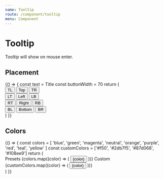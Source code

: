 ```yaml
---
name: Tooltip
route: /component/tooltip
menu: Component
---
```



# Tooltip

<Playground>
  <Tooltip title='prompt text'>
    <span>Tooltip will show on mouse enter.</span>
  </Tooltip>
</Playground>

## Placement

<Playground>
  {() => {
    const text = <span>Title</span>
    const buttonWidth = 70
    return (
      <div>
        <div style={{ marginLeft: buttonWidth, whiteSpace: 'nowrap' }}>
          <Tooltip placement='topLeft' title={text}>
            <Button style={{ width: buttonWidth }}>TL</Button>
          </Tooltip>
          <Tooltip placement='top' title={text}>
            <Button style={{ width: buttonWidth }}>Top</Button>
          </Tooltip>
          <Tooltip placement='topRight' title={text}>
            <Button style={{ width: buttonWidth }}>TR</Button>
          </Tooltip>
        </div>
        <div style={{ width: buttonWidth, float: 'left' }}>
          <Tooltip placement='leftTop' title={text}>
            <Button style={{ width: buttonWidth }}>LT</Button>
          </Tooltip>
          <Tooltip placement='left' title={text}>
            <Button style={{ width: buttonWidth }}>Left</Button>
          </Tooltip>
          <Tooltip placement='leftBottom' title={text}>
            <Button style={{ width: buttonWidth }}>LB</Button>
          </Tooltip>
        </div>
        <div style={{ width: buttonWidth, marginLeft: buttonWidth * 4 }}>
          <Tooltip placement='rightTop' title={text}>
            <Button style={{ width: buttonWidth }}>RT</Button>
          </Tooltip>
          <Tooltip placement='right' title={text}>
            <Button style={{ width: buttonWidth }}>Right</Button>
          </Tooltip>
          <Tooltip placement='rightBottom' title={text}>
            <Button style={{ width: buttonWidth }}>RB</Button>
          </Tooltip>
        </div>
        <div
          style={{
            marginLeft: buttonWidth,
            clear: 'both',
            whiteSpace: 'nowrap'
          }}
        >
          <Tooltip placement='bottomLeft' title={text}>
            <Button style={{ width: buttonWidth }}>BL</Button>
          </Tooltip>
          <Tooltip placement='bottom' title={text}>
            <Button style={{ width: buttonWidth }}>Bottom</Button>
          </Tooltip>
          <Tooltip placement='bottomRight' title={text}>
            <Button style={{ width: buttonWidth }}>BR</Button>
          </Tooltip>
        </div>
      </div>
    )
  }}
</Playground>

## Colors

<Playground>
  {() => {
    const colors = [
      'blue',
      'green',
      'magenta',
      'neutral',
      'orange',
      'purple',
      'red',
      'teal',
      'yellow'
    ]
    const customColors = ['#f50', '#2db7f5', '#87d068', '#108ee9']
    return (
      <div>
        <Divider orientation='left'>Presets</Divider>
        <Space>
          {colors.map((color) => (
            <Tooltip title='prompt text' color={color} key={color}>
              <Button>{color}</Button>
            </Tooltip>
          ))}
        </Space>
        <Divider orientation='left'>Custom</Divider>
        <Space>
          {customColors.map((color) => (
            <Tooltip title='prompt text' color={color} key={color}>
              <Button>{color}</Button>
            </Tooltip>
          ))}
        </Space>
      </div>
    )
  }}
</Playground>
